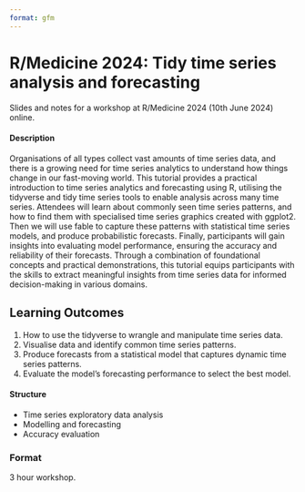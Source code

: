 ```yaml
---
format: gfm
---
```


<!-- README.md is generated from README.qmd. Please edit that file -->

# R/Medicine 2024:  Tidy time series analysis and forecasting

<!-- badges: start -->
<!-- badges: end -->

Slides and notes for a workshop at R/Medicine 2024 (10th June 2024) online.

<!-- A recording of this workshop is available on YouTube here: <https://www.youtube.com/watch?v=> -->

<!-- [![](preview.jpg)](https://www.youtube.com/watch?v=) -->

#### Description

Organisations of all types collect vast amounts of time series data, and there is a growing need for time series analytics to understand how things change in our fast-moving world. This tutorial provides a practical introduction to time series analytics and forecasting using R, utilising the tidyverse and tidy time series tools to enable analysis across many time series. Attendees will learn about commonly seen time series patterns, and how to find them with specialised time series graphics created with ggplot2. Then we will use fable to capture these patterns with statistical time series models, and produce probabilistic forecasts. Finally, participants will gain insights into evaluating model performance, ensuring the accuracy and reliability of their forecasts. Through a combination of foundational concepts and practical demonstrations, this tutorial equips participants with the skills to extract meaningful insights from time series data for informed decision-making in various domains.

## Learning Outcomes

1. How to use the tidyverse to wrangle and manipulate time series data.
2. Visualise data and identify common time series patterns.
3. Produce forecasts from a statistical model that captures dynamic time series patterns.
4. Evaluate the model's forecasting performance to select the best model. 

#### Structure

* Time series exploratory data analysis
* Modelling and forecasting
* Accuracy evaluation

### Format

3 hour workshop.
